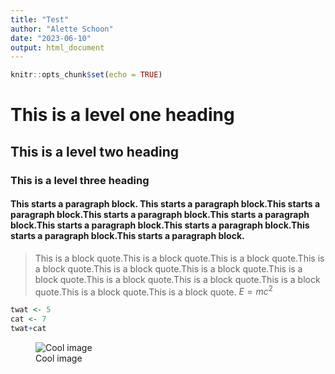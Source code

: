 ---
title: "Test"
author: "Alette Schoon"
date: "2023-06-10"
output: html_document
---

```{r setup, include=FALSE}
knitr::opts_chunk$set(echo = TRUE)
```

#   This is a level one heading
##    This is a level two heading
###   This is a level three heading
#### This starts a paragraph block. This starts a paragraph block.This starts a paragraph block.This starts a paragraph block.This starts a paragraph block.This starts a paragraph block.This starts a paragraph block.This starts a paragraph block.This starts a paragraph block.
>This is a block quote.This is a block quote.This is a block quote.This is a block quote.This is a block quote.This is a block quote.This is a block quote.This is a block quote.This is a block quote.This is a block quote.This is a block quote.This is a block quote.
$E=mc^{2}$

```{r, echo=TRUE}
twat <- 5
cat <- 7
twat+cat
```
![Cool image](https://lafeber.com/pet-birds/wp-content/uploads/2018/06/Cockatiel-2-300x300.jpg)